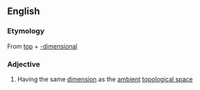 ==English==
===Etymology===
From [[top]] + [[-dimensional]]
===Adjective===
{{en-adj|-}}
# {{context|topology|lang=en}} Having the same [[dimension]] as the [[ambient]] [[topological space]]